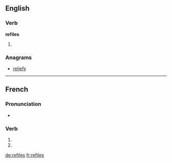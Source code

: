 {{also|refilés}}
==English==

===Verb===
'''refiles'''

# {{en-third-person singular of|refile}}

===Anagrams===
* [[reliefs#English|reliefs]]

----

==French==

===Pronunciation===
* {{homophones|lang=fr|refile|refilent}}

===Verb===
{{fr-verb-form}}

# {{conjugation of|refiler||2|s|pres|ind|lang=fr}}
# {{conjugation of|refiler||2|s|pres|sub|lang=fr}}

[[de:refiles]]
[[fr:refiles]]